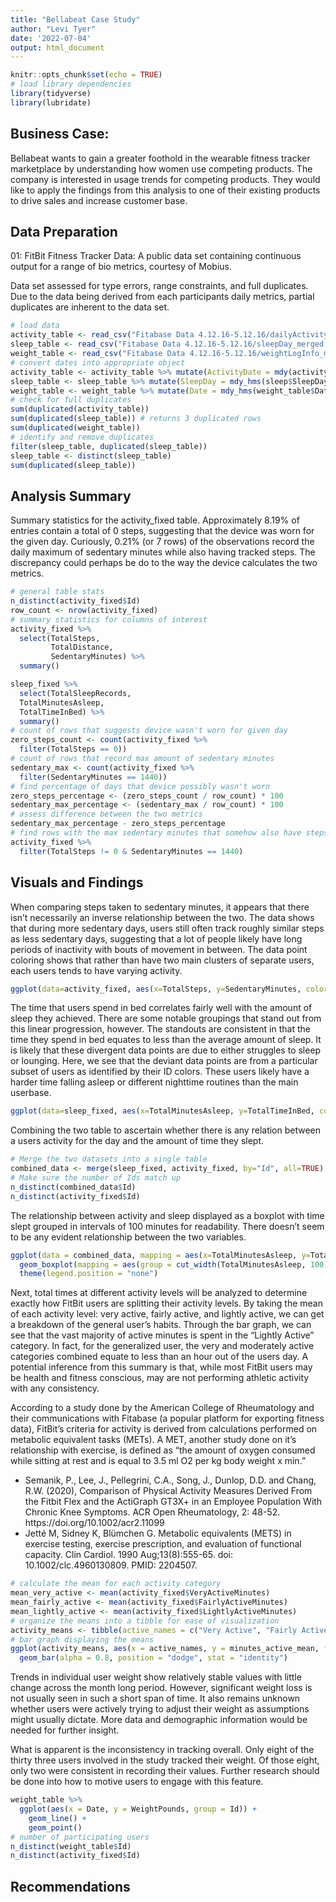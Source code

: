 ```yaml
---
title: "Bellabeat Case Study"
author: "Levi Tyer"
date: '2022-07-04'
output: html_document
---
```


```r
knitr::opts_chunk$set(echo = TRUE)
# load library dependencies
library(tidyverse)
library(lubridate)
```

## Business Case:

  Bellabeat wants to gain a greater foothold in the wearable fitness tracker
marketplace by understanding how women use competing products. The company is interested in usage trends for competing products. They would like to apply the findings from this analysis to one of their existing products to drive sales and increase customer base.


## Data Preparation

  01: FitBit Fitness Tracker Data: A public data set containing continuous
output for a range of bio metrics, courtesy of Mobius.

  Data set assessed for type errors, range constraints, and full duplicates. Due to the data being derived from each participants daily metrics, partial duplicates are inherent to the data set.

```r
# load data
activity_table <- read_csv("Fitabase Data 4.12.16-5.12.16/dailyActivity_merged.csv")
sleep_table <- read_csv("Fitabase Data 4.12.16-5.12.16/sleepDay_merged.csv")
weight_table <- read_csv("Fitabase Data 4.12.16-5.12.16/weightLogInfo_merged.csv")
# convert dates into appropriate object
activity_table <- activity_table %>% mutate(ActivityDate = mdy(activity$ActivityDate))
sleep_table <- sleep_table %>% mutate(SleepDay = mdy_hms(sleep$SleepDay))
weight_table <- weight_table %>% mutate(Date = mdy_hms(weight_table$Date))
# check for full duplicates
sum(duplicated(activity_table))
sum(duplicated(sleep_table)) # returns 3 duplicated rows
sum(duplicated(weight_table))
# identify and remove duplicates
filter(sleep_table, duplicated(sleep_table))
sleep_table <- distinct(sleep_table)
sum(duplicated(sleep_table))
```

## Analysis Summary
  Summary statistics for the activity_fixed table. Approximately 8.19% of entries contain a total of 0 steps, suggesting that the device was worn for the given day. Curiously, 0.21% (or 7 rows) of the observations record the daily maximum of sedentary minutes while also having tracked steps. The discrepancy could perhaps be do to the way the device calculates the two metrics.
  
```r
# general table stats
n_distinct(activity_fixed$Id)
row_count <- nrow(activity_fixed)
# summary statistics for columns of interest
activity_fixed %>%
  select(TotalSteps,
         TotalDistance,
         SedentaryMinutes) %>%
  summary()

sleep_fixed %>%  
  select(TotalSleepRecords,
  TotalMinutesAsleep,
  TotalTimeInBed) %>%
  summary()
# count of rows that suggests device wasn't worn for given day
zero_steps_count <- count(activity_fixed %>%
  filter(TotalSteps == 0))
# count of rows that record max amount of sedentary minutes
sedentary_max <- count(activity_fixed %>%
  filter(SedentaryMinutes == 1440))
# find percentage of days that device possibly wasn't worn
zero_steps_percentage <- (zero_steps_count / row_count) * 100
sedentary_max_percentage <- (sedentary_max / row_count) * 100
# assess difference between the two metrics
sedentary_max_percentage - zero_steps_percentage
# find rows with the max sedentary minutes that somehow also have steps
activity_fixed %>%
  filter(TotalSteps != 0 & SedentaryMinutes == 1440)
```


## Visuals and Findings
When comparing steps taken to sedentary minutes, it appears that there isn't necessarily an inverse relationship between the two. The data shows that during more sedentary days, users still often track roughly similar steps as less sedentary days, suggesting that a lot of people likely have long periods of inactivity with bouts of movement in between. The data point coloring shows that rather than have two main clusters of separate users, each users tends to have varying activity.

```r
ggplot(data=activity_fixed, aes(x=TotalSteps, y=SedentaryMinutes, color=Id)) + geom_point() 
```

The time that users spend in bed correlates fairly well with the amount of sleep they achieved. There are some notable groupings that stand out from this linear progression, however. The standouts are consistent in that the time they spend in bed equates to less than the average amount of sleep. It is likely that these divergent data points are due to either struggles to sleep or lounging. Here, we see that the deviant data points are from a particular subset of users as identified by their ID colors. These users likely have a harder time falling asleep or different nighttime routines than the main userbase.

```r
ggplot(data=sleep_fixed, aes(x=TotalMinutesAsleep, y=TotalTimeInBed, color=Id)) + geom_point()
```

Combining the two table to ascertain whether there is any relation between a users activity for the day and the amount of time they slept.
```r
# Merge the two datasets into a single table
combined_data <- merge(sleep_fixed, activity_fixed, by="Id", all=TRUE)
# Make sure the number of Ids match up
n_distinct(combined_data$Id)
n_distinct(activity_fixed$Id)
```
The relationship between activity and sleep displayed as a boxplot with time slept grouped in intervals of 100 minutes for readability. There doesn't seem to be any evident relationship between the two variables.
```r
ggplot(data = combined_data, mapping = aes(x=TotalMinutesAsleep, y=TotalSteps)) +
  geom_boxplot(mapping = aes(group = cut_width(TotalMinutesAsleep, 100), color = "red", fill = "orange", alpha = 0.2), na.rm = TRUE) +
  theme(legend.position = "none")
```

  Next, total times at different activity levels will be analyzed to determine exactly how FitBit users are splitting their activity levels. By taking the mean of each activity level: very active, fairly active, and lightly active, we can get a breakdown of the general user's habits. Through the bar graph, we can see that the vast majority of active minutes is spent in the "Lightly Active" category. In fact, for the generalized user, the very and moderately active categories combined equate to less than an hour out of the users day. A potential inference from this summary is that, while most FitBit users may be health and fitness conscious, may are not performing athletic activity with any consistency.
  
  According to a study done by the American College of Rheumatology and their communications with Fitabase (a popular platform for exporting fitness data), FitBit's criteria for activity is derived from calculations performed on metabolic equivalent tasks (METs). A MET, another study done on it's relationship with exercise, is defined as "the amount of oxygen consumed while sitting at rest and is equal to 3.5 ml O2 per kg body weight x min."
  
  * Semanik, P., Lee, J., Pellegrini, C.A., Song, J., Dunlop, D.D. and Chang, R.W. (2020), Comparison of Physical Activity Measures Derived From the Fitbit Flex and the ActiGraph GT3X+ in an Employee Population With Chronic Knee Symptoms. ACR Open Rheumatology, 2: 48-52. https://doi.org/10.1002/acr2.11099
  * Jetté M, Sidney K, Blümchen G. Metabolic equivalents (METS) in exercise testing, exercise prescription, and evaluation of functional capacity. Clin Cardiol. 1990 Aug;13(8):555-65. doi: 10.1002/clc.4960130809. PMID: 2204507.

```r
# calculate the mean for each activity category
mean_very_active <- mean(activity_fixed$VeryActiveMinutes)
mean_fairly_active <- mean(activity_fixed$FairlyActiveMinutes)
mean_lightly_active <- mean(activity_fixed$LightlyActiveMinutes)
# organize the means into a tibble for ease of visualization
activity_means <- tibble(active_names = c("Very Active", "Fairly Active", "Lightly Active"), minutes_active_mean = c(mean_very_active, mean_fairly_active, mean_lightly_active))
# bar graph displaying the means
ggplot(activity_means, aes(x = active_names, y = minutes_active_mean, fill = active_names)) +
  geom_bar(alpha = 0.8, position = "dodge", stat = "identity")
```
Trends in individual user weight show relatively stable values with little change across the month long period. However, significant weight loss is not usually seen in such a short span of time. It also remains unknown whether users were actively trying to adjust their weight as assumptions might usually dictate. More data and demographic information would be needed for further insight.

What is apparent is the inconsistency in tracking overall. Only eight of the thirty three users involved in the study tracked their weight. Of those eight, only two were consistent in recording their values. Further research should be done into how to motive users to engage with this feature. 
```r
weight_table %>%
  ggplot(aes(x = Date, y = WeightPounds, group = Id)) +
    geom_line() +
    geom_point()
# number of participating users
n_distinct(weight_table$Id)
n_distinct(activity_fixed$Id)
```


## Recommendations